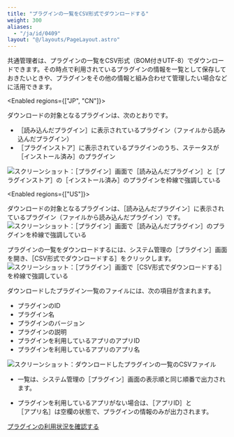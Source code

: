 ```yaml
---
title: "プラグインの一覧をCSV形式でダウンロードする"
weight: 300
aliases:
  - "/ja/id/0409"
layout: "@/layouts/PageLayout.astro"
---
```




<Slash />共通管理者は、プラグインの一覧をCSV形式（BOM付きUTF-8）でダウンロードできます。その時点で利用されているプラグインの情報を一覧として保存しておきたいときや、プラグインをその他の情報と組み合わせて管理したい場合などに活用できます。

<Enabled regions={["JP", "CN"]}>

ダウンロードの対象となるプラグインは、次のとおりです。

* <Wovn>［読み込んだプラグイン］</Wovn>に表示されているプラグイン（ファイルから読み込んだプラグイン）
* <Wovn>［プラグインストア］</Wovn>に表示されているプラグインのうち、ステータスが<Wovn>［インストール済み］</Wovn>のプラグイン

<Img src="/k/kintone/img-ja/plugin_list_01.png" alt="スクリーンショット：［プラグイン］画面で［読み込んだプラグイン］と［プラグインストア］の［インストール済み］のプラグインを枠線で強調している" />


</Enabled>

<Enabled regions={["US"]}>

ダウンロードの対象となるプラグインは、<Wovn>［読み込んだプラグイン］</Wovn>に表示されているプラグイン（ファイルから読み込んだプラグイン）です。  
<Img src="/k/kintone/img-ja/plugin_list_04.png" alt="スクリーンショット：［プラグイン］画面で［読み込んだプラグイン］のプラグインを枠線で強調している" />


</Enabled>

プラグインの一覧をダウンロードするには、<Kintone />システム管理の<Wovn>［プラグイン］</Wovn>画面を開き、<Wovn>［CSV形式でダウンロードする］</Wovn>をクリックします。
<Img src="/k/kintone/img-ja/plugin_list_02.png" alt=" スクリーンショット：［プラグイン］画面で［CSV形式でダウンロードする］を枠線で強調している" />

ダウンロードしたプラグイン一覧のファイルには、次の項目が含まれます。

* プラグインのID
* プラグイン名
* プラグインのバージョン
* プラグインの説明
* プラグインを利用しているアプリのアプリID
* プラグインを利用しているアプリのアプリ名

<Img src="/k/kintone/img-ja/plugin_list_03.png" alt="スクリーンショット：ダウンロードしたプラグインの一覧のCSVファイル" />

<Note>


* 一覧は、<Kintone />システム管理の<Wovn>［プラグイン］</Wovn>画面の表示順と同じ順番で出力されます。

* プラグインを利用しているアプリがない場合は、<Wovn>［アプリID］</Wovn>と<Wovn>［アプリ名］</Wovn>は空欄の状態で、プラグインの情報のみが出力されます。


</Note>

<Reference>

[プラグインの利用状況を確認する](/k/ja/id/0405.html)


</Reference>
